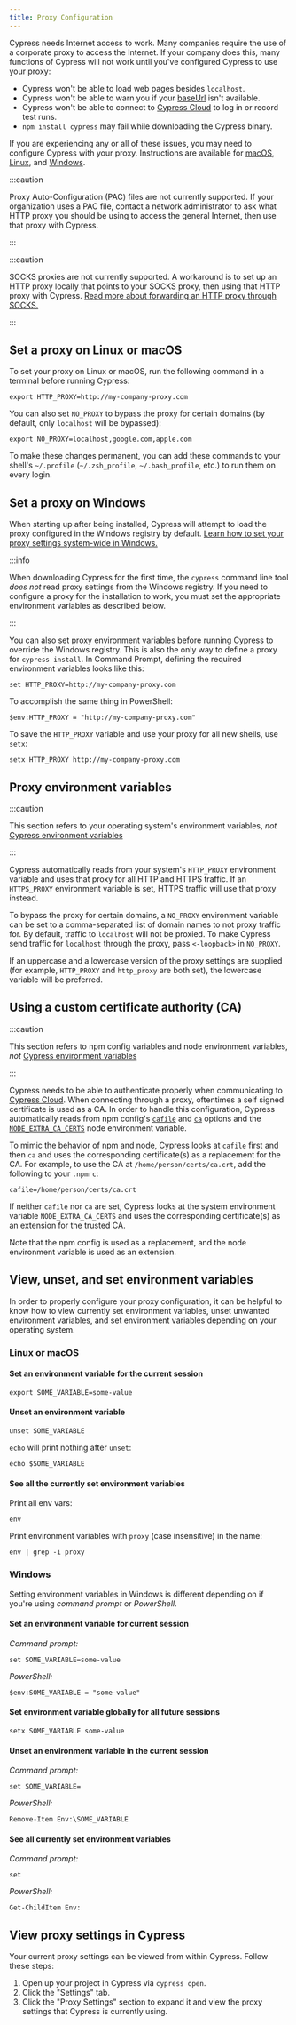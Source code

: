 ```yaml
---
title: Proxy Configuration
---
```


Cypress needs Internet access to work. Many companies require the use of a
corporate proxy to access the Internet. If your company does this, many
functions of Cypress will not work until you've configured Cypress to use your
proxy:

- Cypress won't be able to load web pages besides `localhost`.
- Cypress won't be able to warn you if your
  [baseUrl](/app/references/configuration#Global) isn't available.
- Cypress won't be able to connect to
  [Cypress Cloud](/cloud/introduction) to log in or record test runs.
- `npm install cypress` may fail while downloading the Cypress binary.

If you are experiencing any or all of these issues, you may need to configure
Cypress with your proxy. Instructions are available for
[macOS](#Set-a-proxy-on-Linux-or-macOS),
[Linux](#Set-a-proxy-on-Linux-or-macOS), and [Windows](#Set-a-proxy-on-Windows).

:::caution

Proxy Auto-Configuration (PAC) files are not currently supported. If your
organization uses a PAC file, contact a network administrator to ask what HTTP
proxy you should be using to access the general Internet, then use that proxy
with Cypress.

:::

:::caution

SOCKS proxies are not currently supported. A workaround is to set up an HTTP
proxy locally that points to your SOCKS proxy, then using that HTTP proxy with
Cypress.
[Read more about forwarding an HTTP proxy through SOCKS.](https://superuser.com/questions/423563/convert-http-requests-to-socks5)

:::

## Set a proxy on Linux or macOS

To set your proxy on Linux or macOS, run the following command in a terminal
before running Cypress:

```shell
export HTTP_PROXY=http://my-company-proxy.com
```

You can also set `NO_PROXY` to bypass the proxy for certain domains (by default,
only `localhost` will be bypassed):

```shell
export NO_PROXY=localhost,google.com,apple.com
```

To make these changes permanent, you can add these commands to your shell's
`~/.profile` (`~/.zsh_profile`, `~/.bash_profile`, etc.) to run them on every
login.

## Set a proxy on Windows

When starting up after being installed, Cypress will attempt to load the proxy
configured in the Windows registry by default.
[Learn how to set your proxy settings system-wide in Windows.](https://www.howtogeek.com/tips/how-to-set-your-proxy-settings-in-windows-8.1/)

:::info

When downloading Cypress for the first time, the `cypress` command line tool
_does not_ read proxy settings from the Windows registry. If you need to
configure a proxy for the installation to work, you must set the appropriate
environment variables as described below.

:::

You can also set proxy environment variables before running Cypress to override
the Windows registry. This is also the only way to define a proxy for
`cypress install`. In Command Prompt, defining the required environment
variables looks like this:

```shell
set HTTP_PROXY=http://my-company-proxy.com
```

To accomplish the same thing in PowerShell:

```shell
$env:HTTP_PROXY = "http://my-company-proxy.com"
```

To save the `HTTP_PROXY` variable and use your proxy for all new shells, use
`setx`:

```shell
setx HTTP_PROXY http://my-company-proxy.com
```

## Proxy environment variables

:::caution

This section refers to your operating system's environment variables, _not_
[Cypress environment variables](/app/guide/environment-variables)

:::

Cypress automatically reads from your system's `HTTP_PROXY` environment variable
and uses that proxy for all HTTP and HTTPS traffic. If an `HTTPS_PROXY`
environment variable is set, HTTPS traffic will use that proxy instead.

To bypass the proxy for certain domains, a `NO_PROXY` environment variable can
be set to a comma-separated list of domain names to not proxy traffic for. By
default, traffic to `localhost` will not be proxied. To make Cypress send
traffic for `localhost` through the proxy, pass `<-loopback>` in `NO_PROXY`.

If an uppercase and a lowercase version of the proxy settings are supplied (for
example, `HTTP_PROXY` and `http_proxy` are both set), the lowercase variable
will be preferred.

## Using a custom certificate authority (CA)

:::caution

This section refers to npm config variables and node environment variables,
_not_ [Cypress environment variables](/app/guide/environment-variables)

:::

Cypress needs to be able to authenticate properly when communicating to
[Cypress Cloud](/cloud/introduction). When connecting through a proxy,
oftentimes a self signed certificate is used as a CA. In order to handle this
configuration, Cypress automatically reads from npm config's
[`cafile`](https://docs.npmjs.com/cli/v8/using-npm/config#cafile) and
[`ca`](https://docs.npmjs.com/cli/v8/using-npm/config#ca) options and the
[`NODE_EXTRA_CA_CERTS`](https://nodejs.org/api/cli.html#node_extra_ca_certsfile)
node environment variable.

To mimic the behavior of npm and node, Cypress looks at `cafile` first and then
`ca` and uses the corresponding certificate(s) as a replacement for the CA. For
example, to use the CA at `/home/person/certs/ca.crt`, add the following to your
`.npmrc`:

```shell
cafile=/home/person/certs/ca.crt
```

If neither `cafile` nor `ca` are set, Cypress looks at the system environment
variable `NODE_EXTRA_CA_CERTS` and uses the corresponding certificate(s) as an
extension for the trusted CA.

Note that the npm config is used as a replacement, and the node environment
variable is used as an extension.

## View, unset, and set environment variables

In order to properly configure your proxy configuration, it can be helpful to
know how to view currently set environment variables, unset unwanted environment
variables, and set environment variables depending on your operating system.

### Linux or macOS

#### Set an environment variable for the current session

```shell
export SOME_VARIABLE=some-value
```

#### Unset an environment variable

```shell
unset SOME_VARIABLE
```

`echo` will print nothing after `unset`:

```shell
echo $SOME_VARIABLE
```

#### See all the currently set environment variables

Print all env vars:

```shell
env
```

Print environment variables with `proxy` (case insensitive) in the name:

```shell
env | grep -i proxy
```

### Windows

Setting environment variables in Windows is different depending on if you're
using _command prompt_ or _PowerShell_.

#### Set an environment variable for current session

_Command prompt:_

```shell
set SOME_VARIABLE=some-value
```

_PowerShell:_

```shell
$env:SOME_VARIABLE = "some-value"
```

#### Set environment variable globally for all future sessions

```shell
setx SOME_VARIABLE some-value
```

#### Unset an environment variable in the current session

_Command prompt:_

```shell
set SOME_VARIABLE=
```

_PowerShell:_

```shell
Remove-Item Env:\SOME_VARIABLE
```

#### See all currently set environment variables

_Command prompt:_

```shell
set
```

_PowerShell:_

```shell
Get-ChildItem Env:
```

## View proxy settings in Cypress

Your current proxy settings can be viewed from within Cypress. Follow these
steps:

1. Open up your project in Cypress via `cypress open`.
2. Click the "Settings" tab.
3. Click the "Proxy Settings" section to expand it and view the proxy settings
   that Cypress is currently using.

<DocsImage
  src="/img/app/configuration/test-runner-settings-proxy-configuration.jpg"
  alt="Proxy configuration in the Desktop app"
/>
